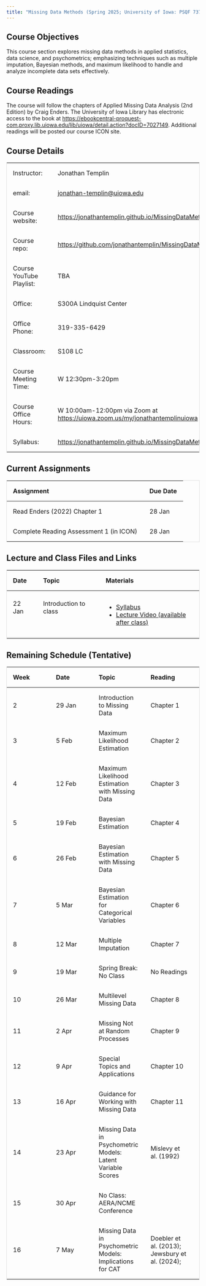 ```yaml
---
title: "Missing Data Methods (Spring 2025; University of Iowa: PSQF 7375)"
---
```


## Course Objectives

This course section explores missing data methods in applied statistics, data science, and psychometrics; emphasizing techniques such as multiple imputation, Bayesian methods, and maximum likelihood to handle and analyze incomplete data sets effectively.

## Course Readings

The course will follow the chapters of Applied Missing Data Analysis (2nd Edition) by Craig Enders. The University of Iowa Library has electronic access to the book at <https://ebookcentral-proquest-com.proxy.lib.uiowa.edu/lib/uiowa/detail.action?docID=7027149>. Additional readings will be posted our course ICON site.

## Course Details

|                          |                                                                                                                                                                         |
|------------------------------------|------------------------------------|
| Instructor:              | Jonathan Templin                                                                                                                                                        |
| email:                   | [jonathan-templin\@uiowa.edu](mailto:jonathan-templin@uiowa.edu)                                                                                                        |
| Course website:          | <https://jonathantemplin.github.io/MissingDataMethods2025/>                                                                                                             |
| Course repo:             | <https://github.com/jonathantemplin/MissingDataMethods2025>                                                                                                             |
| Course YouTube Playlist: | TBA                                                                                                                                                                     |
| Office:                  | S300A Lindquist Center                                                                                                                                                  |
| Office Phone:            | 319-335-6429                                                                                                                                                            |
| Classroom:               | S108 LC                                                                                                                                                                 |
| Course Meeting Time:     | W 12:30pm-3:20pm                                                                                                                                                        |
| Course Office Hours:     | W 10:00am-12:00pm via Zoom at <https://uiowa.zoom.us/my/jonathantemplinuiowa>                                                                                           |
| Syllabus:                | [https://jonathantemplin.github.io/MissingDataMethods2025/s25mdm_syllabus.html](https://jonathantemplin.github.io/MissingDataMethods2025/s25mdm_syllabus.html) |

## Current Assignments

| Assignment | Due Date |
| -----------|----------|
| Read Enders (2022) Chapter 1 | 28 Jan |
| Complete Reading Assessment 1 (in ICON) | 28 Jan |

## Lecture and Class Files and Links

<style>
table {
  border-collapse: collapse;
  width: 100%;
  border: 1px solid #ddd;
}

th, td {
  text-align: left;
  padding: 16px;
}
</style>

<table>
    <thead>
        <tr style="border-bottom: thin solid;">
            <th>Date</th>
            <th>Topic</th>
            <th>Materials</th>
        </tr>
    </thead>
    <tbody>
        <tr>
            <td>22 Jan</td>
            <td>Introduction to class</td>
            <td rowspan="2" valign="top">
              <ul>
                <li><a href="https://jonathantemplin.github.io/MissingDataMethods2025/s25mdm_syllabus.html" target="_blank">Syllabus</a></li>
                <li><a href="https://www.youtube.com" target="_blank">Lecture Video (available after class)</a></li>
                </ul>
            </td>
        </tr>
        <tr>
            <td></td>
            <td></td>
        </tr>
         <tr style="border-bottom: thin solid;">
         </tr>
    </tbody>
</table>

## Remaining Schedule (Tentative)

| Week | Date   | Topic                                                       | Reading                                        |
|-----------------|-----------------|-----------------|---------------------|
| 2    | 29 Jan | Introduction to Missing Data                                | Chapter 1                                      |
| 3    | 5 Feb  | Maximum Likelihood Estimation                               | Chapter 2                                      |
| 4    | 12 Feb | Maximum Likelihood Estimation with Missing Data             | Chapter 3                                      |
| 5    | 19 Feb | Bayesian Estimation                                         | Chapter 4                                      |
| 6    | 26 Feb | Bayesian Estimation with Missing Data                       | Chapter 5                                      |
| 7    | 5 Mar  | Bayesian Estimation for Categorical Variables               | Chapter 6                                      |
| 8    | 12 Mar | Multiple Imputation                                         | Chapter 7                                      |
| 9    | 19 Mar | Spring Break: No Class                                      | No Readings                                    |
| 10   | 26 Mar | Multilevel Missing Data                                     | Chapter 8                                      |
| 11   | 2 Apr  | Missing Not at Random Processes                             | Chapter 9                                      |
| 12   | 9 Apr  | Special Topics and Applications                             | Chapter 10                                     |
| 13   | 16 Apr | Guidance for Working with Missing Data                      | Chapter 11                                     |
| 14   | 23 Apr | Missing Data in Psychometric Models: Latent Variable Scores | Mislevy et al. (1992)                          |
| 15   | 30 Apr | No Class: AERA/NCME Conference                              |                                                |
| 16   | 7 May  | Missing Data in Psychometric Models: Implications for CAT   | Doebler et al. (2013); Jewsbury et al. (2024); |
